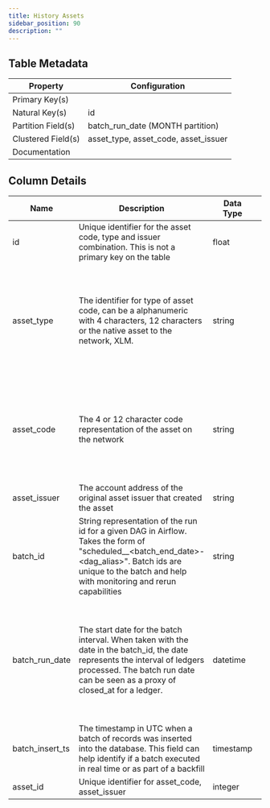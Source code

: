 ```yaml
---
title: History Assets
sidebar_position: 90
description: ""
---
```


<div className="scoped-data-dictionary-table">

## Table Metadata

| Property           | Configuration                        |
| ------------------ | ------------------------------------ |
| Primary Key(s)     |                                      |
| Natural Key(s)     | id                                   |
| Partition Field(s) | batch_run_date (MONTH partition)     |
| Clustered Field(s) | asset_type, asset_code, asset_issuer |
| Documentation      |                                      |

## Column Details

| Name | Description | Data Type | Domain Values | Required? | Notes |
| --- | --- | --- | --- | --- | --- |
| id | Unique identifier for the asset code, type and issuer combination. This is not a primary key on the table | float |  | Yes |  |
| asset_type | The identifier for type of asset code, can be a alphanumeric with 4 characters, 12 characters or the native asset to the network, XLM. | string | <ul><li>credit_alphanum4</li><li>credit_alphanum12</li><li>native</li></ul> | Yes | XLM is the native asset to the network. XLM has no asset code or issuer representation and will instead be displayed with an asset type of 'native' |
| asset_code | The 4 or 12 character code representation of the asset on the network | string |  | No | Asset codes have no guarantees of uniqueness. The combination of asset code, issuer and type represents a distinct asset |
| asset_issuer | The account address of the original asset issuer that created the asset | string |  | No |  |
| batch_id | String representation of the run id for a given DAG in Airflow. Takes the form of "scheduled\_\_\<batch_end_date>-\<dag_alias>". Batch ids are unique to the batch and help with monitoring and rerun capabilities | string |  | Yes |  |
| batch_run_date | The start date for the batch interval. When taken with the date in the batch_id, the date represents the interval of ledgers processed. The batch run date can be seen as a proxy of closed_at for a ledger. | datetime |  | Yes | The table is partitioned on batch_run_date. It is recommended to always include the batch_run_date in the filter if possible to help reduce query cost. |
| batch_insert_ts | The timestamp in UTC when a batch of records was inserted into the database. This field can help identify if a batch executed in real time or as part of a backfill | timestamp |  | Yes |  |
| asset_id | Unique identifier for asset_code, asset_issuer | integer |  | No |  |

</div>
